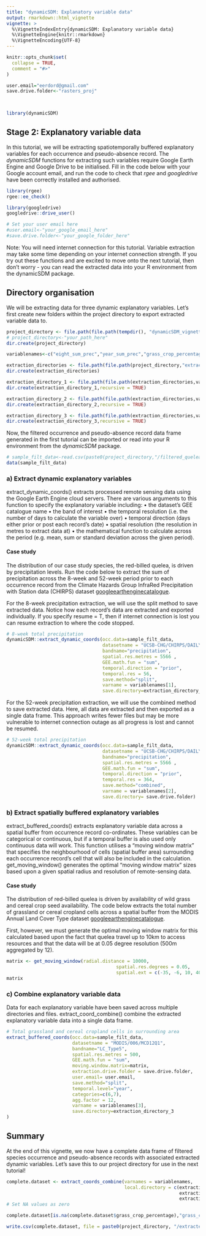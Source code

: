 ```yaml
---
title: "dynamicSDM: Explanatory variable data"
output: rmarkdown::html_vignette
vignette: >
  %\VignetteIndexEntry{dynamicSDM: Explanatory variable data}
  %\VignetteEngine{knitr::rmarkdown}
  %\VignetteEncoding{UTF-8}
---
```


```r
knitr::opts_chunk$set(
  collapse = TRUE,
  comment = "#>"
)
```

```r
user.email="eerdord@gmail.com"
save.drive.folder<-"rasters_proj"

  
```

```r
library(dynamicSDM)
```

## Stage 2: Explanatory variable data

In this tutorial, we will be extracting spatiotemporally buffered explanatory variables for each occurrence and pseudo-absence record. The *dynamicSDM* functions for extracting such variables require Google Earth Engine and Google Drive to be initialised. Fill in the code below with your Google account email, and run the code to check that *rgee* and *googledrive* have been correctly installed and authorised.

```r
library(rgee)
rgee::ee_check()

library(googledrive)
googledrive::drive_user()

# Set your user email here
#user.email<-"your_google_email_here"
#save.drive.folder<-"your_google_folder_here"
```

Note: You will need internet connection for this tutorial. Variable extraction may take some time depending on your internet connection strength. If you try out these functions and are excited to move onto the next tutorial, then don’t worry - you can read the extracted data into your R environment from the dynamicSDM package. 

## Directory organisation
We will be extracting data for three dynamic explanatory variables. Let’s first create new folders within the project directory to export extracted variable data to. 

```r
project_directory <- file.path(file.path(tempdir(), "dynamicSDM_vignette"))
# project_directory<-"your_path_here"
dir.create(project_directory)

variablenames<-c("eight_sum_prec","year_sum_prec","grass_crop_percentage")

extraction_directories <- file.path(file.path(project_directory,"extraction"))
dir.create(extraction_directories)

extraction_directory_1 <- file.path(file.path(extraction_directories,variablenames[1]))
dir.create(extraction_directory_1,recursive = TRUE)

extraction_directory_2 <- file.path(file.path(extraction_directories,variablenames[2]))
dir.create(extraction_directory_2,recursive = TRUE)

extraction_directory_3 <- file.path(file.path(extraction_directories,variablenames[3]))
dir.create(extraction_directory_3,recursive = TRUE)

```

Now, the filtered occurrence and pseudo-absence record data frame generated in the first tutorial can be imported or read into your R environment from the *dynamicSDM* package.

```r
# sample_filt_data<-read.csv(paste0(project_directory,"/filtered_quelea_occ.csv"))
data(sample_filt_data)

```


### a)	Extract dynamic explanatory variables

extract_dynamic_coords() extracts processed remote sensing data using the Google Earth Engine cloud servers. There are various arguments to this function to specify the explanatory variable including:
•	the dataset’s GEE catalogue name
•	the band of interest
•	the temporal resolution (i.e. the number of days to calculate the variable over)
•	temporal direction (days either prior or post each record’s date)
•	spatial resolution (the resolution in metres to extract data at) 
•	the mathematical function to calculate across the period (e.g. mean, sum or standard deviation across the given period). 

#### Case study

The distribution of our case study species, the red-billed quelea, is driven by precipitation levels. Run the code below to extract the sum of precipitation across the 8-week and 52-week period prior to each occurrence record from the Climate Hazards Group InfraRed Precipitation with Station data (CHIRPS) dataset [googleearthenginecatalogue](https://developers.google.com/earth-engine/datasets/catalog/UCSB-CHG_CHIRPS_DAILY). 

For the 8-week precipitation extraction, we will use the split method to save extracted data. Notice how each record’s data are extracted and exported individually. If you specify resume = T, then if internet connection is lost you can resume extraction to where the code stopped. 

```r
# 8-week total precipitation
dynamicSDM::extract_dynamic_coords(occ.data=sample_filt_data,
                                   datasetname = "UCSB-CHG/CHIRPS/DAILY",
                                   bandname="precipitation",
                                   spatial.res.metres = 5566 ,
                                   GEE.math.fun = "sum",
                                   temporal.direction = "prior",
                                   temporal.res = 56,
                                   save.method="split",
                                   varname = variablenames[1],
                                   save.directory=extraction_directory_1)

```


For the 52-week precipitation extraction, we will use the combined method to save extracted data. Here, all data are extracted and then exported as a single data frame. This approach writes fewer files but may be more vulnerable to internet connection outage as all progress is lost and cannot be resumed. 

```r
# 52-week total precipitation
dynamicSDM::extract_dynamic_coords(occ.data=sample_filt_data,
                                   datasetname = "UCSB-CHG/CHIRPS/DAILY",
                                   bandname="precipitation",
                                   spatial.res.metres = 5566 ,
                                   GEE.math.fun = "sum",
                                   temporal.direction = "prior",
                                   temporal.res = 364,
                                   save.method="combined",
                                   varname = variablenames[2],
                                   save.directory= save.drive.folder)


```


### b) Extract spatially buffered explanatory variables

extract_buffered_coords() extracts explanatory variable data across a spatial buffer from occurrence record co-ordinates. These variables can be categorical or continuous, but if a temporal buffer is also used only continuous data will work. This function utilises a “moving window matrix” that specifies the neighbourhood of cells (spatial buffer area) surrounding each occurrence record’s cell that will also be included in the calculation. get_moving_window() generates the optimal “moving window matrix” sizes based upon a given spatial radius and resolution of remote-sensing data. 


#### Case study

The distribution of red-billed quelea is driven by availability of wild grass and cereal crop seed availability. 
The code below extracts the total number of grassland or cereal cropland cells across a spatial buffer from the MODIS Annual Land Cover Type dataset [googleearthenginecatalogue](https://developers.google.com/earth-engine/datasets/catalog/MODIS_061_MCD12Q1#bands). 

First, however, we must generate the optimal moving window matrix for this calculated based upon the fact that quelea travel up to 10km to access resources and that the data will be at 0.05 degree resolution (500m aggregated by 12). 

```r
matrix <- get_moving_window(radial.distance = 10000,
                                        spatial.res.degrees = 0.05,
                                        spatial.ext = c(-35, -6, 10, 40))
matrix
```


### c) Combine explanatory variable data

Data for each explanatory variable have been saved across multiple directories and files. extract_coord_combine() combine the extracted explanatory variable data into a single data frame.

```r
# Total grassland and cereal cropland cells in surrounding area
extract_buffered_coords(occ.data=sample_filt_data,
                        datasetname = "MODIS/006/MCD12Q1",
                        bandname="LC_Type5",
                        spatial.res.metres = 500,
                        GEE.math.fun = "sum",
                        moving.window.matrix=matrix,
                        extraction.drive.folder = save.drive.folder,
                        user.email= user.email,
                        save.method="split",
                        temporal.level="year",
                        categories=c(6,7),
                        agg.factor = 12,
                        varname = variablenames[3],
                        save.directory=extraction_directory_3
)


```


## Summary

At the end of this vignette, we now have a complete data frame of filtered species occurrence and pseudo-absence records with associated extracted dynamic variables. Let’s save this to our project directory for use in the next tutorial!

```r
complete.dataset <- extract_coords_combine(varnames = variablenames,
                                           local.directory = c(extraction_directory_1,
                                                               extraction_directory_2,
                                                               extraction_directory_3))
# Set NA values as zero 

complete.dataset[is.na(complete.dataset$grass_crop_percentage),"grass_crop_percentage"]<-0

write.csv(complete.dataset, file = paste0(project_directory, "/extracted_quelea_occ.csv"))

```

